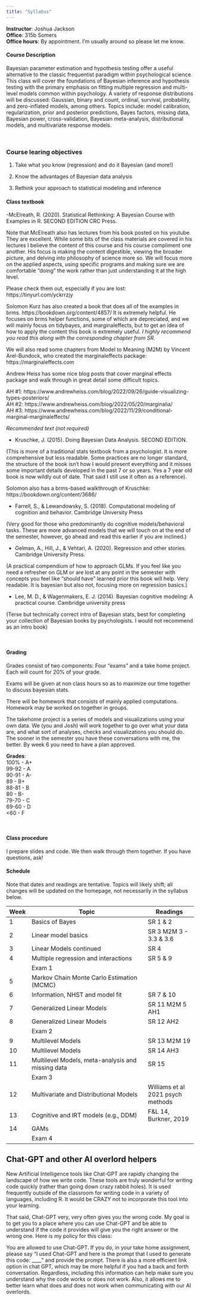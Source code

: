 ```yaml
---
title: "Syllabus"
---
```



**Instructor**: Joshua Jackson  
**Office**: 315b Somers  
**Office hours**: By appointment. I'm usually around so please let me know.    


#### Course Description#### 

Bayesian parameter estimation and hypothesis testing offer a useful alternative to the classic frequentist paradigm within psychological science. This class will cover the foundations of Bayesian inference and hypothesis testing with the primary emphasis on fitting multiple regression and multi-level models common within psychology. A variety of response distributions will be discussed: Gaussian, binary and count, ordinal, survival, probability, and zero-inflated models, among others. Topics include: model calibration, regularization, prior and posterior predictions, Bayes factors, missing data, Bayesian power, cross-validation, Bayesian meta-analysis, distributional models, and multivariate response models.  

<br>  

### Course learing objectives

1.  Take what you know (regression) and do it Bayesian (and more!)

2.  Know the advantages of Bayesian data analysis

3.  Rethink your approach to statistical modeling and inference


#### Class textbook

-McElreath, R. (2020). Statistical Rethinking: A Bayesian Course with Examples in R. SECOND EDITION CRC Press. 

Note that McElreath also has lectures from his book posted on his youtube. They are excellent. While some bits of the class materials are covered in his lectures I believe the content of this course and his course compliment one another. His focus is making the content digestible, viewing the broader picture, and delving into philosophy of science more so. We will focus more on the applied aspects, using specific programs and making sure we are comfortable "doing" the work rather than just understanding it at the high level. 

Please check them out, especially if you are lost: 
https://tinyurl.com/yckrrzjy

Solomon Kurz has also created a book that does all of the examples in brms. https://bookdown.org/content/4857/ It is extremely helpful. He focuses on brms helper functions, some of which are depreciated, and we will mainly focus on tidybayes, and marginaleffects, but to get an idea of how to apply the content this book is extremely useful. *I highly recommend you read this along with the corresponding chapter from SR.*  

We will also read some chapters from Model to Meaning (M2M) by Vincent Arel-Bundock, who created the marginaleffects package:
https://marginaleffects.com

Andrew Heiss has some nice blog posts that cover marginal effects package and walk through in great detail some difficult topics. 

AH #1: https://www.andrewheiss.com/blog/2022/09/26/guide-visualizing-types-posteriors/  
AH #2: https://www.andrewheiss.com/blog/2022/05/20/marginalia/  
AH #3: https://www.andrewheiss.com/blog/2022/11/29/conditional-marginal-marginaleffects/  


*Recommended text (not required)*

- Kruschke, J. (2015). Doing Bayesian Data Analysis. SECOND EDITION. 

(This is more of a traditional stats textbook from a psychologist. It is more comprehensive but less readable. Some practices are no longer standard, the structure of the book isn't how I would present everything and it misses some important details developed in the past 7 or so years. Yes a 7 year old book is now wildly out of date. That said I still use it often as a reference).

Solomon also has a brms-based walkthrough of Kruschke: https://bookdown.org/content/3686/

- Farrell, S., & Lewandowsky, S. (2018). Computational modeling of cognition and behavior. Cambridge University Press

(Very good for those who predominantly do cognitive models/behavioral tasks. These are more advanced models that we will touch on at the end of the semester, however, go ahead and read this earlier if you are inclined.)

- Gelman, A., Hill, J., & Vehtari, A. (2020). Regression and other stories. Cambridge University Press. 

(A practical compendium of how to approach GLMs. If you feel like you need a refresher on GLM or are lost at any point in the semester with concepts you feel like "should have" learned prior this book will help. Very readable. It is bayesian but also not, focusing more on regression basics.)

- Lee, M. D., & Wagenmakers, E. J. (2014). Bayesian cognitive modeling: A practical course. Cambridge university press 

(Terse but technically correct intro of Bayesian stats, best for completing your collection of Bayesian books by psychologists. I would not recommend as an intro book)

<br>  

#### Grading

Grades consist of two components: Four "exams" and a take home project. Each will count for 20% of your grade. 

Exams will be given at non class hours so as to maximize our time together to discuss bayesian stats. 

There will be homework that consists of mainly applied computations. Homework may be worked on together in groups. 

The takehome project is a series of models and visualizations using your own data. We (you and Josh) will work together to go over what your data are, and what sort of analyses, checks and visualizations you should do. The sooner in the semester you have these conversations with me, the better. By week 6 you need to have a plan approved.  

**Grades**:   
100%   - A+  
99-92 - A  
90-91 - A-  
89    - B+  
88-81 - B  
80    - B-  
79-70 - C  
69-60 - D  
<60   - F  
  
  <br>  
  
#### Class procedure

I prepare slides and code. We then walk through them together. If you have questions, ask! 
  
#### Schedule####  

Note that dates and readings are tentative. Topics will likely shift; all changes will be updated on the homepage, not necessarily in the syllabus below. 

| Week | Topic                                 |Readings        |
-------|----------------------------------------|-----------------|
| 1    | Basics of Bayes  | SR 1 & 2  |
| 2    | Linear model basics |SR 3  M2M 3 - 3.3 & 3.6|
| 3    | Linear Models continued |  SR 4      |
| 4    | Multiple regression and interactions  |  SR 5 & 9                |
| | Exam 1 |  | 
| 5    | Markov Chain Monte Carlo Estimation (MCMC)  |          |
| 6    | Information, NHST and model fit              |  SR 7 & 10                     |
| 7    | Generalized Linear Models    | SR 11  M2M 5 AH1 |
| 8    | Generalized Linear Models    | SR 12    AH2|
|| Exam 2 | | 
| 9    | Multilevel Models   |  SR 13   M2M 19           |
| 10   | Multilevel Models         |  SR 14  AH3                        |
| 11   | Multilevel Models, meta-analysis and missing data        |  SR 15|
|| Exam 3 | | 
| 12   | Multivariate and Distributional Models       | Williams et al 2021 psych methods        |
| 13   | Cognitive and IRT models (e.g., DDM)         |      F&L 14, Burkner, 2019            |
| 14   | GAMs |              |
|| Exam 4 | | 

## Chat-GPT and other AI overlord helpers

New Artificial Intelligence tools like Chat-GPT are rapidly changing the landscape of how we write code. These tools are truly wonderful for writing code quickly (rather than going down crazy rabbit holes). It is used frequently outside of the classroom for writing code in a variety of languages, including R. It would be CRAZY not to incorporate this tool into your learning.

That said, Chat-GPT very, very often gives you the wrong code. My goal is to get you to a place where you can use Chat-GPT and be able to understand if the code it provides will give you the right answer or the wrong one. Here is my policy for this class:

You are allowed to use Chat-GPT. If you do, in your take home assignment, please say “I used Chat-GPT and here is the prompt that I used to generate this code: ____” and provide the prompt. There is also a more efficient link option in chat GPT, which may be more helpful if you had a back and forth conversation. Regardless, including this information can help make sure you understand why the code works or does not work. Also, it allows me to better learn what does and does not work when communicating with our AI overlords. 


